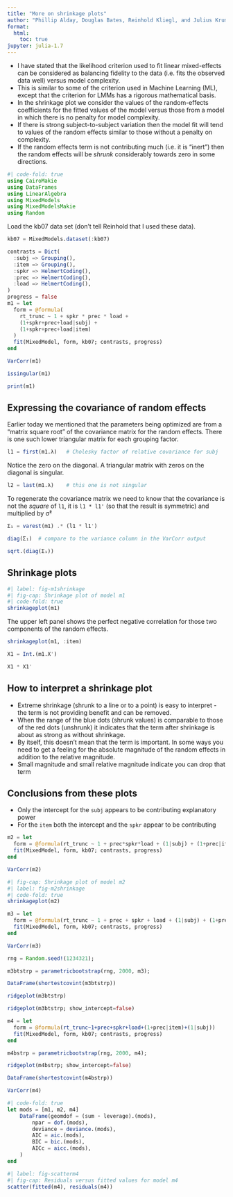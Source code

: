 ```yaml
---
title: "More on shrinkage plots"
author: "Phillip Alday, Douglas Bates, Reinhold Kliegl, and Julius Krumbiegel"
format:
  html:
    toc: true
jupyter: julia-1.7
---
```


- I have stated that the likelihood criterion used to fit linear mixed-effects can be considered as balancing fidelity to the data (i.e. fits the observed data well) versus model complexity.
- This is similar to some of the criterion used in Machine Learning (ML), except that the criterion for LMMs has a rigorous mathematical basis.
- In the shrinkage plot we consider the values of the random-effects coefficients for the fitted values of the model versus those from a model in which there is no penalty for model complexity.
- If there is strong subject-to-subject variation then the model fit will tend to values of the random effects similar to those without a penalty on complexity.
- If the random effects term is not contributing much (i.e. it is "inert") then the random effects will be *shrunk* considerably towards zero in some directions.


```julia
#| code-fold: true
using CairoMakie
using DataFrames
using LinearAlgebra
using MixedModels
using MixedModelsMakie
using Random
```

Load the kb07 data set (don't tell Reinhold that I used these data).

```julia
kb07 = MixedModels.dataset(:kb07)
```

```julia
contrasts = Dict(
  :subj => Grouping(),
  :item => Grouping(),
  :spkr => HelmertCoding(),
  :prec => HelmertCoding(),
  :load => HelmertCoding(),
)
progress = false
m1 = let
  form = @formula(
    rt_trunc ~ 1 + spkr * prec * load +
	(1+spkr+prec+load|subj) + 
	(1+spkr+prec+load|item)
  )
  fit(MixedModel, form, kb07; contrasts, progress)
end
```

```julia
VarCorr(m1)
```

```julia
issingular(m1)
```

```julia
print(m1)
```


## Expressing the covariance of random effects

Earlier today we mentioned that the parameters being optimized are from a "matrix square root" of the covariance matrix for the random effects.
There is one such lower triangular matrix for each grouping factor.


```julia
l1 = first(m1.λ)   # Cholesky factor of relative covariance for subj
```

Notice the zero on the diagonal.  A triangular matrix with zeros on the diagonal is singular.

```julia
l2 = last(m1.λ)    # this one is not singular
```

To regenerate the covariance matrix we need to know that the covariance is not the *square* of `l1`, it is `l1 * l1'` (so that the result is symmetric) and multiplied by σ̂²

```julia
Σ₁ = varest(m1) .* (l1 * l1')
```

```julia
diag(Σ₁)  # compare to the variance column in the VarCorr output
```

```julia
sqrt.(diag(Σ₁))
```

## Shrinkage plots

```julia
#| label: fig-m1shrinkage
#| fig-cap: Shrinkage plot of model m1
#| code-fold: true
shrinkageplot(m1)
```

The upper left panel shows the perfect negative correlation for those two components of the random effects.

```julia
shrinkageplot(m1, :item)
```

```julia
X1 = Int.(m1.X')
```

```julia
X1 * X1'
```

## How to interpret a shrinkage plot

- Extreme shrinkage (shrunk to a line or to a point) is easy to interpret - the term is not providing benefit and can be removed.
- When the range of the blue dots (shrunk values) is comparable to those of the red dots (unshrunk) it indicates that the term after shrinkage is about as strong as without shrinkage.
- By itself, this doesn't mean that the term is important.  In some ways you need to get a feeling for the absolute magnitude of the random effects in addition to the relative magnitude.
- Small magnitude and small relative magnitude indicate you can drop that term

## Conclusions from these plots
- Only the intercept for the `subj` appears to be contributing explanatory power
- For the `item` both the intercept and the `spkr` appear to be contributing

```julia
m2 = let
  form = @formula(rt_trunc ~ 1 + prec*spkr*load + (1|subj) + (1+prec|item))
  fit(MixedModel, form, kb07; contrasts, progress)
end
```

```julia
VarCorr(m2)
```

```julia
#| fig-cap: Shrinkage plot of model m2
#| label: fig-m2shrinkage
#| code-fold: true
shrinkageplot(m2)
```

```julia
m3 = let
  form = @formula(rt_trunc ~ 1 + prec + spkr + load + (1|subj) + (1+prec|item))
  fit(MixedModel, form, kb07; contrasts, progress)
end
```

```julia
VarCorr(m3)
```

```julia
rng = Random.seed!(1234321);
```

```julia
m3btstrp = parametricbootstrap(rng, 2000, m3);
```

```julia
DataFrame(shortestcovint(m3btstrp))
```

```julia
ridgeplot(m3btstrp)
```

```julia
ridgeplot(m3btstrp; show_intercept=false)
```

```julia
m4 = let
  form = @formula(rt_trunc~1+prec+spkr+load+(1+prec|item)+(1|subj))
  fit(MixedModel, form, kb07; contrasts, progress)
end
```

```julia
m4bstrp = parametricbootstrap(rng, 2000, m4);
```

```julia
ridgeplot(m4bstrp; show_intercept=false)
```

```julia
DataFrame(shortestcovint(m4bstrp))
```

```julia
VarCorr(m4)
```

```julia
#| code-fold: true
let mods = [m1, m2, m4]
	DataFrame(geomdof = (sum ∘ leverage).(mods),
		npar = dof.(mods),
		deviance = deviance.(mods),
		AIC = aic.(mods),
		BIC = bic.(mods),
		AICc = aicc.(mods),
	)
end
```

```julia
#| label: fig-scatterm4
#| fig-cap: Residuals versus fitted values for model m4
scatter(fitted(m4), residuals(m4))
```
